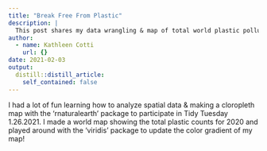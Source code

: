 ```yaml
---
title: "Break Free From Plastic"
description: |
  This post shares my data wrangling & map of total world plastic pollution for 2020 created for the 1.26.2021 TidyTuesday 
author:
  - name: Kathleen Cotti
    url: {}
date: 2021-02-03
output:
  distill::distill_article:
    self_contained: false
---
```


I had a lot of fun learning how to analyze spatial data & making a cloropleth map with the 'rnaturalearth' package to participate in Tidy Tuesday 1.26.2021. I made a world map showing the total plastic counts for 2020 and played around with the 'viridis' package to update the color gradient of my map!


